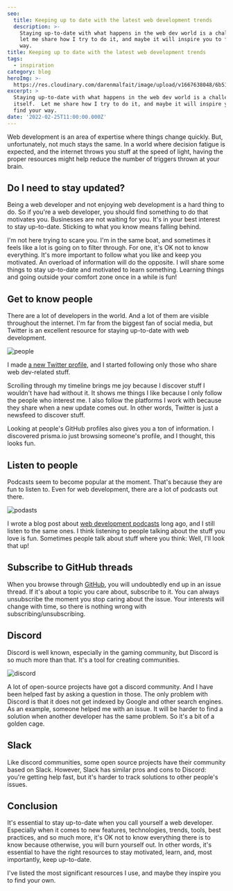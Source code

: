 ```yaml
---
seo:
  title: Keeping up to date with the latest web development trends
  description: >-
    Staying up-to-date with what happens in the web dev world is a challenge. So
    let me share how I try to do it, and maybe it will inspire you to find your
    way.
title: Keeping up to date with the latest web development trends
tags:
  - inspiration
category: blog
heroImg: >-
  https://res.cloudinary.com/darenmalfait/image/upload/v1667638048/6b51a25c-15a3-4a5c-a32a-9ff6e4ae387a_vqtxlb.jpg
excerpt: >
  Staying up-to-date with what happens in the web dev world is a challenge in
  itself.  Let me share how I try to do it, and maybe it will inspire you to
  find your way.
date: '2022-02-25T11:00:00.000Z'
---
```


Web development is an area of expertise where things change quickly. But,
unfortunately, not much stays the same. In a world where decision fatigue is
expected, and the internet throws you stuff at the speed of light, having the
proper resources might help reduce the number of triggers thrown at your brain.

## Do I need to stay updated?

Being a web developer and not enjoying web development is a hard thing to do. So
if you're a web developer, you should find something to do that motivates you.
Businesses are not waiting for you. It's in your best interest to stay
up-to-date. Sticking to what you know means falling behind.

I'm not here trying to scare you. I'm in the same boat, and sometimes it feels
like a lot is going on to filter through. For one, it's OK not to know
everything. It's more important to follow what you like and keep you motivated.
An overload of information will do the opposite. I will share some things to
stay up-to-date and motivated to learn something. Learning things and going
outside your comfort zone once in a while is fun!

## Get to know people

There are a lot of developers in the world. And a lot of them are visible
throughout the internet. I'm far from the biggest fan of social media, but
Twitter is an excellent resource for staying up-to-date with web development.

![people](https://res.cloudinary.com/darenmalfait/image/upload/v1667638145/e10cdf6a-7365-4897-86af-9ec0f30227e5_j99uzs.jpg 'people')

I made [a new Twitter profile](https://twitter.com/darenmalfait), and I started
following only those who share web dev-related stuff.

Scrolling through my timeline brings me joy because I discover stuff I wouldn't
have had without it. It shows me things I like because I only follow the people
who interest me. I also follow the platforms I work with because they share when
a new update comes out. In other words, Twitter is just a newsfeed to discover
stuff.

Looking at people's GitHub profiles also gives you a ton of information. I
discovered prisma.io just browsing someone's profile, and I thought, this looks
fun.

## Listen to people

Podcasts seem to become popular at the moment. That's because they are fun to
listen to. Even for web development, there are a lot of podcasts out
there.&#x20;

![podasts](https://res.cloudinary.com/darenmalfait/image/upload/v1667638282/ad8ff353-a961-455a-8912-d970863497ed_x0qheq.jpg 'podcasts')

I wrote a blog post about
[web development podcasts](https://www.wheelhouse.be/recommendations/4-great-podcasts-that-will-improve-your-understanding-of-front-end-development)
long ago, and I still listen to the same ones. I think listening to people
talking about the stuff you love is fun. Sometimes people talk about stuff where
you think: Well, I'll look that up!

## Subscribe to GitHub threads

When you browse through [GitHub](https://github.com/darenmalfait), you will
undoubtedly end up in an issue thread. If it's about a topic you care about,
subscribe to it. You can always unsubscribe the moment you stop caring about the
issue. Your interests will change with time, so there is nothing wrong with
subscribing/unsubscribing.

## Discord

Discord is well known, especially in the gaming community, but Discord is so
much more than that. It's a tool for creating communities.

![discord](https://res.cloudinary.com/darenmalfait/image/upload/v1667638392/91463b0f-cffc-4945-948e-df7863e428c6_e5pcbv.jpg 'discord')

A lot of open-source projects have got a discord community. And I have been
helped fast by asking a question in those. The only problem with Discord is that
it does not get indexed by Google and other search engines. As an example,
someone helped me with an issue. It will be harder to find a solution when
another developer has the same problem. So it's a bit of a golden cage.

## Slack

Like discord communities, some open source projects have their community based
on Slack. However, Slack has similar pros and cons to Discord: you're getting
help fast, but it's harder to track solutions to other people's issues.

## Conclusion

It's essential to stay up-to-date when you call yourself a web developer.
Especially when it comes to new features, technologies, trends, tools, best
practices, and so much more, it's OK not to know everything there is to know
because otherwise, you will burn yourself out. In other words, it's essential to
have the right resources to stay motivated, learn, and, most importantly, keep
up-to-date.

I've listed the most significant resources I use, and maybe they inspire you to
find your own.
